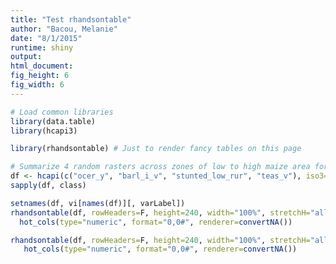 ```yaml
---
title: "Test rhandsontable"
author: "Bacou, Melanie"
date: "8/1/2015"
runtime: shiny
output: 
html_document:
fig_height: 6
fig_width: 6
---
```




```r
# Load common libraries
library(data.table)
library(hcapi3)
```

```r
library(rhandsontable) # Just to render fancy tables on this page

```


```r
# Summarize 4 random rasters across zones of low to high maize area for Ghana
df <- hcapi(c("ocer_y", "barl_i_v", "stunted_low_rur", "teas_v"), iso3="GHA", by="maiz_r_h")
sapply(df, class)

setnames(df, vi[names(df)][, varLabel])  
rhandsontable(df, rowHeaders=F, height=240, width="100%", stretchH="all") %>%
  hot_cols(type="numeric", format="0,0#", renderer=convertNA())

```

```r
rhandsontable(df, rowHeaders=F, height=240, width="100%", stretchH="all") %>%
   hot_cols(type="numeric", format="0,0#", renderer=convertNA())

```


